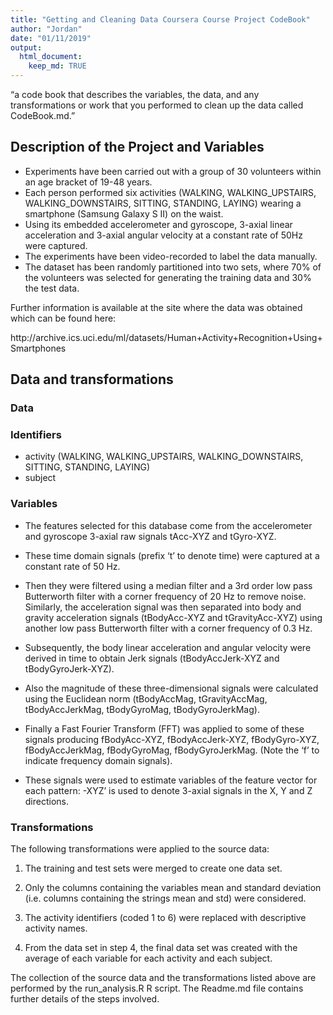 ---
title: "Getting and Cleaning Data Coursera Course Project CodeBook"
author: "Jordan"
date: "01/11/2019"
output: 
  html_document:
    keep_md: TRUE
---

"a code book that describes the variables, the data, and any transformations or work that you performed to clean up the data called CodeBook.md."



## Description of the Project and Variables

- Experiments have been carried out with a group of 30 volunteers within an age bracket of 19-48 years. 
- Each person performed six activities (WALKING, WALKING_UPSTAIRS, WALKING_DOWNSTAIRS, SITTING, STANDING, LAYING) wearing a smartphone (Samsung Galaxy S II) on the waist. 
- Using its embedded accelerometer and gyroscope, 3-axial linear acceleration and 3-axial angular velocity at a constant rate of 50Hz were captured.
- The experiments have been video-recorded to label the data manually. 
- The dataset has been randomly partitioned into two sets, where 70% of the volunteers was selected for generating the training data and 30% the test data.

Further information is available at the site where the data was obtained which can be found here:

http://archive.ics.uci.edu/ml/datasets/Human+Activity+Recognition+Using+Smartphones



## Data and transformations

### Data

### Identifiers

- activity (WALKING, WALKING_UPSTAIRS, WALKING_DOWNSTAIRS, SITTING, STANDING, LAYING)
- subject 

### Variables

- The features selected for this database come from the accelerometer and gyroscope 3-axial raw signals tAcc-XYZ and tGyro-XYZ. 
- These time domain signals (prefix 't' to denote time) were captured at a constant rate of 50 Hz. 
- Then they were filtered using a median filter and a 3rd order low pass Butterworth filter with a corner frequency of 20 Hz to remove noise. Similarly, the acceleration signal was then separated into body and gravity acceleration signals (tBodyAcc-XYZ and tGravityAcc-XYZ) using another low pass Butterworth filter with a corner frequency of 0.3 Hz. 

- Subsequently, the body linear acceleration and angular velocity were derived in time to obtain Jerk signals (tBodyAccJerk-XYZ and tBodyGyroJerk-XYZ). 
- Also the magnitude of these three-dimensional signals were calculated using the Euclidean norm (tBodyAccMag, tGravityAccMag, tBodyAccJerkMag, tBodyGyroMag, tBodyGyroJerkMag). 

- Finally a Fast Fourier Transform (FFT) was applied to some of these signals producing fBodyAcc-XYZ, fBodyAccJerk-XYZ, fBodyGyro-XYZ, fBodyAccJerkMag, fBodyGyroMag, fBodyGyroJerkMag. (Note the 'f' to indicate frequency domain signals). 

- These signals were used to estimate variables of the feature vector for each pattern: -XYZ' is used to denote 3-axial signals in the X, Y and Z directions.



### Transformations

The following transformations were applied to the source data:

1. The training and test sets were merged to create one data set.

2. Only the columns containing the variables mean and standard deviation (i.e. columns containing the strings mean and std) were considered.

3. The activity identifiers (coded 1 to 6) were replaced with descriptive activity names.

5. From the data set in step 4, the final data set was created with the average of each variable for each activity and each subject.

The collection of the source data and the transformations listed above are performed by the run_analysis.R R script.  The Readme.md file contains further details of the steps involved.






